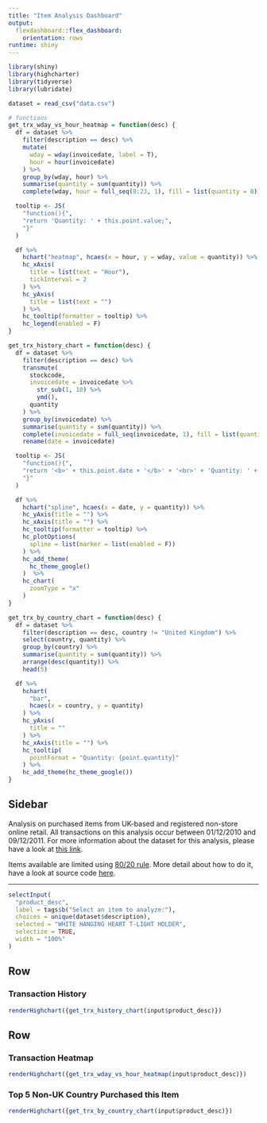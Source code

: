 ```yaml
---
title: "Item Analysis Dashboard"
output: 
  flexdashboard::flex_dashboard:
    orientation: rows
runtime: shiny
---
```


```r
library(shiny)
library(highcharter)
library(tidyverse)
library(lubridate)

dataset = read_csv("data.csv")

# functions
get_trx_wday_vs_hour_heatmap = function(desc) {
  df = dataset %>%
    filter(description == desc) %>%
    mutate(
      wday = wday(invoicedate, label = T),
      hour = hour(invoicedate)
    ) %>%
    group_by(wday, hour) %>%
    summarise(quantity = sum(quantity)) %>%
    complete(wday, hour = full_seq(0:23, 1), fill = list(quantity = 0))

  tooltip <- JS(
    "function(){",
    "return 'Quantity: ' + this.point.value;",
    "}"
  )

  df %>%
    hchart("heatmap", hcaes(x = hour, y = wday, value = quantity)) %>%
    hc_xAxis(
      title = list(text = "Hour"),
      tickInterval = 2
    ) %>%
    hc_yAxis(
      title = list(text = "")
    ) %>%
    hc_tooltip(formatter = tooltip) %>%
    hc_legend(enabled = F)
}

get_trx_history_chart = function(desc) {
  df = dataset %>%
    filter(description == desc) %>%
    transmute(
      stockcode,
      invoicedate = invoicedate %>%
        str_sub(1, 10) %>%
        ymd(),
      quantity
    ) %>%
    group_by(invoicedate) %>%
    summarise(quantity = sum(quantity)) %>%
    complete(invoicedate = full_seq(invoicedate, 1), fill = list(quantity = 0)) %>%
    rename(date = invoicedate)

  tooltip <- JS(
    "function(){",
    "return '<b>' + this.point.date + '</b>' + '<br>' + 'Quantity: ' + this.point.quantity;",
    "}"
  )

  df %>%
    hchart("spline", hcaes(x = date, y = quantity)) %>%
    hc_yAxis(title = "") %>%
    hc_xAxis(title = "") %>%
    hc_tooltip(formatter = tooltip) %>%
    hc_plotOptions(
      spline = list(marker = list(enabled = F))
    ) %>%
    hc_add_theme(
      hc_theme_google()
    )  %>%
    hc_chart(
      zoomType = "x"
    )
}

get_trx_by_country_chart = function(desc) {
  df = dataset %>%
    filter(description == desc, country != "United Kingdom") %>%
    select(country, quantity) %>%
    group_by(country) %>%
    summarise(quantity = sum(quantity)) %>%
    arrange(desc(quantity)) %>%
    head(5)

  df %>%
    hchart(
      "bar",
      hcaes(x = country, y = quantity)
    ) %>%
    hc_yAxis(
      title = ""
    ) %>%
    hc_xAxis(title = "") %>%
    hc_tooltip(
      pointFormat = "Quantity: {point.quantity}"
    ) %>%
    hc_add_theme(hc_theme_google())
}
```

Sidebar {.sidebar data-width=330}
-------------------------------------

Analysis on purchased items from UK-based and registered non-store online retail. All transactions on this analysis occur between 01/12/2010 and 09/12/2011. For more information about the dataset for this analysis, please have a look at [this link](http://archive.ics.uci.edu/ml/datasets/online+retail). 

Items available are limited using [80/20 rule](https://en.wikipedia.org/wiki/Pareto_principle). More detail about how to do it, have a look at source code [here](https://raw.githubusercontent.com/iamsniffles/item-analysis-dashboard-demo/master/dashboard.Rmd).

---

```r
selectInput(
  "product_desc", 
  label = tags$b("Select an item to analyze:"), 
  choices = unique(dataset$description), 
  selected = "WHITE HANGING HEART T-LIGHT HOLDER",
  selectize = TRUE,
  width = "100%"
)
```
    
Row {data-height=500}
-------------------------------------

### Transaction History

```r
renderHighchart({get_trx_history_chart(input$product_desc)})
```

Row {data-height=500}
-------------------------------------
   
### Transaction Heatmap

```r
renderHighchart({get_trx_wday_vs_hour_heatmap(input$product_desc)})
```   
    
### Top 5 Non-UK Country Purchased this Item

```r
renderHighchart({get_trx_by_country_chart(input$product_desc)})
```
